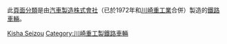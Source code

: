 此[[Wikipedia:頁面分類|頁面分類]]是由[[汽車製造株式會社|汽車製造株式會社]]（已於1972年和[[川崎重工業|川崎重工業]]合併）製造的[[鐵路車輛|鐵路車輛]]。

[[Category:鐵路車輛_(按製造商)|Kisha Seizou]]
[[Category:川崎重工製鐵路車輛|Category:川崎重工製鐵路車輛]]